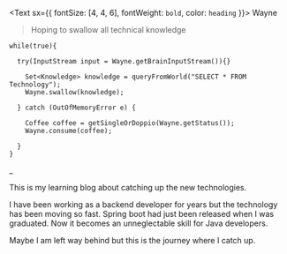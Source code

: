 <Text sx={{ fontSize: [4, 4, 6], fontWeight: `bold`, color: `heading` }}>
Wayne

>Hoping to swallow all technical knowledge

```java:title=DailyRoutine
while(true){

  try(InputStream input = Wayne.getBrainInputStream()){}

    Set<Knowledge> knowledge = queryFromWorld("SELECT * FROM Technology");
    Wayne.swallow(knowledge);

  } catch (OutOfMemoryError e) {

    Coffee coffee = getSingleOrDoppio(Wayne.getStatus());
    Wayne.consume(coffee);

  }
}
```
_
</Text>

This is my learning blog about catching up the new technologies.


I have been working as a backend developer for years but the technology has been moving so fast.
Spring boot had just been released when I was graduated. Now it becomes an unneglectable skill for Java developers.

Maybe I am left way behind but this is the journey where I catch up.

 